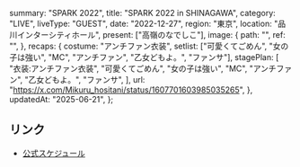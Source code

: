   summary: "SPARK 2022",
  title: "SPARK 2022 in SHINAGAWA",
  category: "LIVE",
  liveType: "GUEST",
  date: "2022-12-27",
  region: "東京",
  location: "品川インターシティホール",
  present: ["高嶺のなでしこ"],
  image: {
    path: "",
    ref: "",
  },
  recaps: {
    costume: "アンチファン衣装",
    setlist: ["可愛くてごめん", "女の子は強い", "MC", "アンチファン", "乙女どもよ。", "ファンサ"],
    stagePlan: [
      "衣装:アンチファン衣装",
      "可愛くてごめん",
      "女の子は強い",
      "MC",
      "アンチファン",
      "乙女どもよ。",
      "ファンサ",
    ],
    url: "https://x.com/Mikuru_hositani/status/1607701603985035265",
  },
  updatedAt: "2025-06-21",
};

## リンク

- [公式スケジュール](https://takanenonadeshiko.jp/?p=618)
